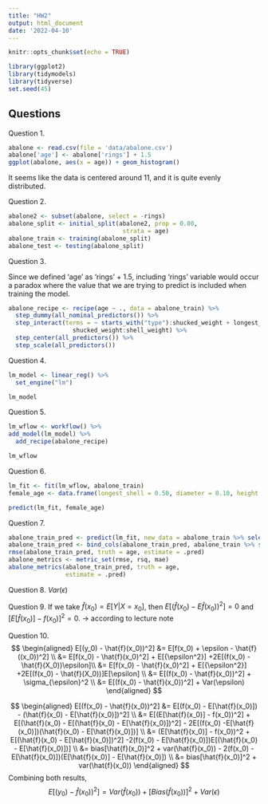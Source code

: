 ```yaml
---
title: "HW2"
output: html_document
date: '2022-04-10'
---
```


```r
knitr::opts_chunk$set(echo = TRUE)
```


```r
library(ggplot2)
library(tidymodels)
library(tidyverse)
set.seed(45)
```


## Questions

Question 1.
```r
abalone <- read.csv(file = 'data/abalone.csv')
abalone['age'] <- abalone['rings'] + 1.5
ggplot(abalone, aes(x = age)) + geom_histogram()

```
It seems like the data is centered around 11, and it is quite evenly distributed.


Question 2.
```r
abalone2 <- subset(abalone, select = -rings)
abalone_split <- initial_split(abalone2, prop = 0.80,
                                strata = age)
abalone_train <- training(abalone_split)
abalone_test <- testing(abalone_split)
```


Question 3.

Since we defined 'age' as 'rings' + 1.5, including 'rings' variable would occur a paradox where the value that we are trying to predict is included when training the model.

```r
abalone_recipe <- recipe(age ~ ., data = abalone_train) %>% 
  step_dummy(all_nominal_predictors()) %>% 
  step_interact(terms = ~ starts_with("type"):shucked_weight + longest_shell:diameter + 
                  shucked_weight:shell_weight) %>%
  step_center(all_predictors()) %>%
  step_scale(all_predictors())
```


Question 4.
```r
lm_model <- linear_reg() %>% 
  set_engine("lm")

lm_model
```


Question 5.
```r
lm_wflow <- workflow() %>% 
add_model(lm_model) %>% 
  add_recipe(abalone_recipe)

lm_wflow
```


Question 6.
```r
lm_fit <- fit(lm_wflow, abalone_train)
female_age <- data.frame(longest_shell = 0.50, diameter = 0.10, height = 0.30, whole_weight = 4, shucked_weight = 1, viscera_weight = 2, shell_weight = 1, type='F')

predict(lm_fit, female_age)
```


Question 7.
```r
abalone_train_pred <- predict(lm_fit, new_data = abalone_train %>% select(-age))
abalone_train_pred <- bind_cols(abalone_train_pred, abalone_train %>% select(age))
rmse(abalone_train_pred, truth = age, estimate = .pred)
abalone_metrics <- metric_set(rmse, rsq, mae)
abalone_metrics(abalone_train_pred, truth = age, 
                estimate = .pred)
```


Question 8.
$Var(\epsilon)$

Question 9.
If we take $\hat{f}(x_0) = E[Y|X=x_0]$,
then $E[(\hat{f}(x_0) - E\hat{f}(x_0))^2] = 0$ and $[E[\hat{f}(x_0)] - f(x_0)]^2 = 0$.
-> according to lecture note


Question 10. 
$$
\begin{aligned}
E[(y_0) - \hat{f}(x_0))^2] &= E[f(x_0) + \epsilon - \hat{f}((x_0))^2] \\
&= E[f(x_0) - \hat{f}(x_0)^2] + E[{\epsilon^2}] +2E[(f(x_0) - \hat{f}(X_0))\epsilon]\\
&= E[f(x_0) - \hat{f}(x_0)^2] + E[{\epsilon^2}] +2E[(f(x_0) - \hat{f}(X_0))]E[\epsilon] \\
&= E[(f(x_0) - \hat{f}(x_0))^2] + \sigma_{\epsilon}^2 \\
&= E[(f(x_0) - \hat{f}(x_0))^2] + Var(\epsilon)
\end{aligned}
$$

$$
\begin{aligned}
E[(f(x_0) - \hat{f}(x_0))^2] &=  E[(f(x_0) - E[\hat{f}(x_0)]) - (\hat{f}(x_0) - E[\hat{f}(x_0)])^2] \\
&= E[(E[\hat{f}(x_0)] - f(x_0))^2] + E[(\hat{f}(x_0) - E[(\hat{f}(x_0) - E[\hat{f}(x_0)])^2]  - 2E[(f(x_0) -E[\hat{f}(x_0)])(\hat{f}(x_0) - E[\hat{f}(x_0)])] \\
&= (E[\hat{f}(x_0)] - f(x_0))^2 + E[(\hat{f}(x_0) - E[\hat{f}(x_0)])^2] -2(f(x_0) - E[\hat{f}(x_0)])E[(\hat{f}(x_0) - E[\hat{f}(x_0)])] \\
&= bias[\hat{f}(x_0)]^2 + var(\hat{f}(x_0)) - 2(f(x_0) - E[\hat{f}(x_0)])(E[\hat{f}(x_0)] - E[\hat{f}(x_0)]) \\
&= bias[\hat{f}(x_0)]^2 + var(\hat{f}(x_0))
\end{aligned}
$$
Combining both results,
$$
E[(y_0) - \hat{f}(x_0))^2] = Var(\hat{f}(x_0)) + [Bias(\hat{f}(x_0))]^2 + Var(\epsilon)
$$